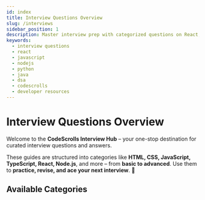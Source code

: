 ```yaml
---
id: index
title: Interview Questions Overview
slug: /interviews
sidebar_position: 1
description: Master interview prep with categorized questions on React, JavaScript, Node.js, Python, Java, and more.
keywords:
  - interview questions
  - react
  - javascript
  - nodejs
  - python
  - java
  - dsa
  - codescrolls
  - developer resources
---
```



#  Interview Questions Overview

Welcome to the **CodeScrolls Interview Hub** – your one-stop destination for curated interview questions and answers.

These guides are structured into categories like **HTML, CSS, JavaScript, TypeScript, React, Node.js**, and more – from **basic to advanced**.
Use them to **practice, revise, and ace your next interview**. 🚀

##  Available Categories

<InterviewGrid />
